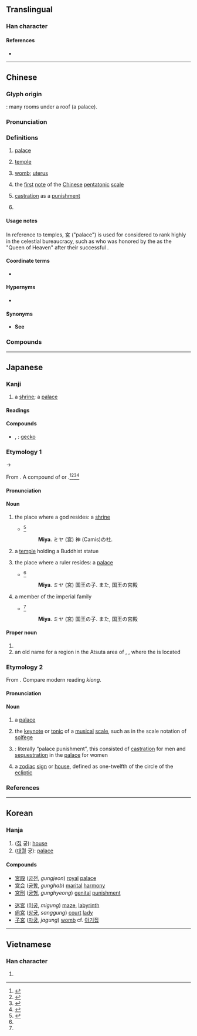 {{also|宫|官}}
{{character info/new}}
==Translingual==

===Han character===
{{Han char|rn=40|rad=宀|as=07|sn=10|four=30606|canj=JRHR|ids=⿱宀呂}}

====References====
* {{Han ref|kx=0285.160|dkj=07156|dj=0564.160|hdz=20936.041|uh=5BAE|ud=23470|bh=AE63|bd=44643}}

----

==Chinese==
{{zh-forms|s=宫}}

===Glyph origin===
{{Han etym}}
{{Han compound|宀|呂|ls=ic}}: many rooms under a roof (a palace).

===Pronunciation===
{{zh-pron
|m=gōng
|m-s=
|c=gung1
|c-t=
|g=
|h=pfs=kiûng;gd=giung1
|j=
|mb=gé̤ng
|md=
|mn=qz,tw,xm:keng/kiong
|mn_note=keng - vernacular; kiong - literary
|mn-t=gêng1
|w=
|x=
|mc=y
|oc=y
|ma=
|cat=n,v
}}

===Definitions===
{{zh-hanzi}}

# {{lb|zh|architecture}} [[palace]]
# {{lb|zh|architecture|religion}} [[temple]]
# {{lb|zh|anatomy}} [[womb]]; [[uterus]]
#: {{zh-x|子宮|uterus, womb}}
#: {{zh-x|宮頸|cervix}}
# {{lb|zh|music}} the [[first]] [[note]] of the [[Chinese]] [[pentatonic]] [[scale]]
# {{lb|zh|historical|_|law}} [[castration]] as a [[punishment]]
# {{surname|lang=zh}}

====Usage notes====
In reference to temples, 宮 ("palace") is used for {{w|Chinese folk religion|traditional deities}} considered to rank highly in the celestial bureaucracy, such as {{w|Mazu}} who was honored by the {{w|Qing dynasty}} as the "Queen of Heaven" after their successful {{w|Qing conquest of Taiwan|invasion of Taiwan}}.

====Coordinate terms====
* {{list:Chinese pentatonic scale/zh}}

====Hypernyms====
* {{sense|historical punishment}} {{zh-l|五刑}}

====Synonyms====
* {{sense|temple}} '''See''' {{zh-l|廟}}

===Compounds===
{{zh-der|宮爆|宮爆雞丁|一片宮商|一畝之宮|三宮|三宮六院|上陽宮|中宮|九宮|九宮格|九成宮|乾清宮|二進宮|保宮|傾宮|兜率天宮|兜率宮|入宮|八字宮眉|公宮|六宮|冷宮|凡爾賽宮|別宮祭江|刮宮術|北宮|北宮黝|北平故宮|十二宮|卑宮|卑宮菲食|南宮|吳宮教陣|命宮|咸陽宮|地宮|坤宮|坤寧宮|大天后宮|大槐宮|天宮|女宮|子宮|子宮外孕|子宮環|子宮頸|子宮頸炎|子宮頸癌|學宮|守宮|守宮砂|宮中|宮中太監|宮人|宮保|宮保雞丁|宮刑|宮古島|宮商|宮坊|宮女|宮妝|宮妾|宮娃|宮娥|宮嬪|宮學|宮室|宮市|宮府|宮庭|宮廟|宮廷|宮戲|宮扇|宮掖|宮教|宮本武藏|宮樣|宮殿|宮漏|宮燈|宮燈花|宮牆|宮牆外望|宮甲|宮省|宮眉|宮禁|宮腰|宮花|宮苑|宮觀|宮詞|宮調|宮譜|宮車晏駕|宮鄰金虎|宮銜|宮門帶|宮門鈔|宮閨|宮闈|宮闕|宮闥|宮院|宮雉|宮館|宮體|宮魂|宮鴉|寢宮|布達拉宮|帝宮|幽宮|廣寒宮|後宮|打入冷宮|指南宮|攢宮|故宮|故宮禾黍|旋宮|春宮|春宮圖|景陽宮井|月宮|月宮娘娘|朝天宮|未央宮|東宮|桂宮|桂宮柏寢|桐宮|梓宮|梵王宮|欑宮|正宮|水晶宮|永安宮|永樂宮|汾陽宮|法宮|泥垣宮|泮宮|洞宮|深宮|渚宮|漢宮秋|漢宮秋月|狄宮|玄宮|王宮|珠宮貝闕|琳宮|琳宮梵宇|白宮|白宮學者|白羊宮|白金漢宮|皇宮|禁宮|移宮換羽|紫宮|羅浮宮|自宮|華清宮|菲食卑宮|蒿宮|蓬萊宮|蕊宮|蕊珠宮|蛟宮|蟾宮|蟾宮客|蟾宮折桂|行宮|西宮|西敏宮|諸宮調|變宮|貝闕珠宮|車宮|迷宮|逼宮|重華宮|長信宮|長樂宮|閟宮|阿房宮|阿房宮賦|隱宮|雍和宮|離宮|青宮|頖宮|館娃宮|鬧天宮|魔宮|鶴宮|黃宮|黌宮|龍宮|會宮}}

{{zh-cat|Intermediate}}

----

==Japanese==
{{was fwotd|2015|December|21|lang=ja}}

===Kanji===
{{ja-kanji|grade=3|rs=宀07}}

# a [[shrine]]; a [[palace]]

====Readings====
{{ja-readings
|goon=く
|kanon=きゅう<きゆう
|kanyoon=ぐう
|kun=みや-, いえ-
|nanori=いえ, たか
}}

====Compounds====
{{der-top|Compounds}}
* {{ja-r|守宮|やもり}}, {{ja-r|守宮|しゅきゅう}}: [[gecko]]
{{der-bottom}}

===Etymology 1===
{{ja-kanjitab|yomi=k|みや}}
{{IPAchar|/mi<sub>1</sub>ya/}} → {{IPAchar|/miya/}}

From {{etyl|ojp|ja|sort=みや}}. A compound of {{m|ja|神}} or {{compound|lang=ja|sort=みや|御|tr1=mi|t1=spiritual honorific|屋|tr2=ya|t2=house}}.<ref name="KDJ">{{R:Kokugo Dai Jiten}}</ref><ref name="DJR">{{R:Daijirin}}</ref><ref name="DJS">{{R:Daijisen}}</ref><ref name="SMK5">{{R:Shinmeikai5}}</ref>

====Pronunciation====
{{ja-pron|yomi=k|みや|acc=0|acc_ref=NHK,DJR}}

====Noun====
{{ja-noun|みや}}

# {{lb|ja|sort=みや|Shinto}} the place where a god resides: a [[shrine]]
#* {{RQ:Nippo Jisho|413}}<ref name="NJ">{{R:Nippo Jisho}}</ref>
#*: '''Miya'''. ミヤ (宮) 神 (Camis)の社.
# {{lb|ja|sort=みや|Buddhism}} a [[temple]] holding a Buddhist statue
# the place where a ruler resides: a [[palace]]
#* {{RQ:Nippo Jisho|413}}<ref name="NJ"/>
#*: '''Miya'''. ミヤ (宮) 国王の子. また, 国王の宮殿
# a member of the imperial family
#* {{RQ:Nippo Jisho|413}}<ref name="NJ"/>
#*: '''Miya'''. ミヤ (宮) 国王の子. また, 国王の宮殿

====Proper noun====
{{ja-pos|みや|proper}}

# {{surname|lang=ja|sort=みや}}
# an old name for a region in the Atsuta area of {{w|Nagoya}}, {{w|Aichi prefecture}}, where the {{w|Atsuta Shrine}} is located

===Etymology 2===
{{ja-kanjitab|yomi=o|きゅう}}
From {{etyl|ltc|ja|sort=きゅう}} {{m|zh|宮|tr=kjuwng||dwelling; palace; note on a scale}}. Compare modern {{etyl|nan|-}} reading ''kiong''.

====Pronunciation====
{{ja-pron|yomi=kanon|きゅう|acc=1|acc_ref=DJR}}

====Noun====
{{ja-noun|きゅう}}

# a [[palace]]
# {{lb|ja|sort=きゅう|traditional|_|music|_|of China and Japan}} the [[keynote]] or [[tonic]] of a [[musical]] [[scale]], such as {{m|en|do}} in the {{m|en|do}} {{m|en|re}} {{m|en|mi}} scale notation of [[solfège]]
# {{short form of|lang=ja|sort=きゅう|宮刑|nodot=1}}: literally “palace punishment”, this consisted of [[castration]] for men and [[sequestration]] in the [[palace]] for women
# {{lb|ja|sort=きゅう|astronomy|astrology}} a [[zodiac]] [[sign]] or [[house]], defined as one-twelfth of the circle of the [[ecliptic]]
#: {{ja-usex|黄道十二'''宮'''、宝瓶'''宮'''|おうどう じゅうに '''きゅう'''、 ほうへい '''きゅう'''|the twelve '''signs''' of the zodiac, the '''house''' of Aquarius}}

===References===
<references/>

----

==Korean==

===Hanja===
{{ko-hanja|hangeul=궁|rv=gung|mr=kung}}

# ([[집]] 궁): [[house]]
# ([[대궐]] 궁): [[palace]]

====Compounds====
{{top2}}
* [[宮殿]] ([[궁전]], ''gungjeon'') [[royal]] [[palace]]
* [[宮合]] ([[궁합]], ''gunghab'') [[marital]] [[harmony]]
* [[宮刑]] ([[궁형]], ''gunghyeong'') [[genital]] [[punishment]]
{{mid2}}
* [[迷宮]] ([[미궁]], ''migung'') [[maze]], [[labyrinth]]
* [[尙宮]] ([[상궁]], ''sanggung'') [[court]] [[lady]]
* [[子宮]] ([[자궁]], ''jagung'') [[womb]] cf. [[아기집]]
{{bottom}}

----

==Vietnamese==

===Han character===
{{vi-hantu|[[cung]]|rs=宀07}}

# {{defn|lang=vi|sort=宀07}}